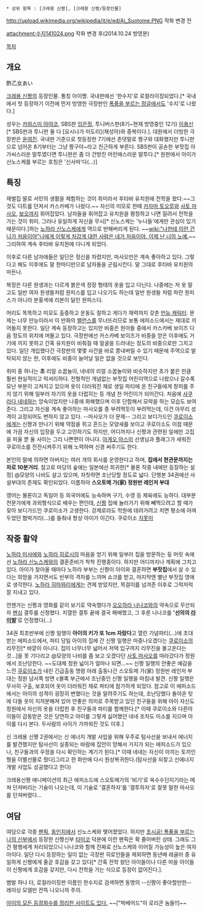  * 상위 항목 : [크레용 신짱], [크레용 신짱/등장인물]


http://upload.wikimedia.org/wikipedia/it/e/ed/Ai_Suotome.PNG
작화 변경 전

attachment:수지141024.png
작화 변경 후(2014.10.24 방영분)

[[목차]]

== 개요 ==

酢乙女あい

[[크레용 신짱]]의 등장인물. 통칭 아이쨩. 국내판에선 '한수지'로 로컬라이징되었다.[* 국내에서 첫 등장하기 이전에 먼저 방영한 극장판인 [[폭풍을 부르는 정글]]에서도 '수지'로 나왔다.]

성우는 [[카와스미 아야코]], SBS판 [[임은정]], 투니버스판(8기~현재 방영중인 12기) [[이용신]][* SBS판과 투니판 둘 다 [요시나가 미도리](채성아)와 중복이다.]. 대원에서 더빙한 극장판은 [[윤여진]]. 국내판 기준으로 첫등장한 7기에선 존댓말로 짱구와 대화했지만 투니판으로 넘어온 8기부터는 그냥 짱구야~라고 친근하게 부른다. SBS판이 공손한 부잣집 아가씨스러운 말투였다면 투니판은 좀 더 건방진 어린애스러운 말투다.[* 원판에서 아이가 신노스케를 부르는 호칭은 '신사마'다(…)] 

== 특징 ==
재벌집 딸로 서민의 생활을 체험하는 것이 취미라서 후타바 유치원에 전학을 왔다.~~그것도 다트를 던져서 카스카베가 나왔다.~~ 자신의 미모로 한때 [[카자마 토오루]]와 [[사토 마사오]], [[보오]]까지 휘어잡았다. 남자들을 휘어잡고 유치원을 평정하고 나면 질려서 전학을 가는 것이 취미. 그러나 유일하게 자신을 무시[* 신노스케는 '누나들'에게만 관심이 있기 때문이다.]하는 [[노하라 신노스케]]에게 역으로 반해버리게 된다. ~~[[wiki:"나한테 이런 건 니가 처음이야"나에게 이렇게 차갑게 대한 사람은 네가 처음이야. 이제 난 너의 노예.]]~~ 그리하여 계속 후타바 유치원에 다니게 되었다.

이후로 다른 남자애들은 일단은 정신을 차렸지만, 마사오만은 계속 좋아하고 있다. 그렇다고 해도 이후에도 말 한마디만으로 남자들을 군림시킨다. 말 그대로 후타바 유치원의 마돈나.

복장은 다른 원생과는 다르게 붉은색 정장 형태의 옷을 입고 다닌다. 나중에는 저 옷 말고도 일반 여자 원생들처럼 원피스를 입고 나오기도 하는데 일반 원생들 처럼 파란 원피스가 아니라 분홍색에 리본이 달린 원피스다.

머리도 똑똑하고 미모도 출중하고 운동도 잘하고 게다가 재력까지 갖춘 [[만능 캐릭터]]. 문제는 너무 만능이라서 이 만화의 [[밸런스]]를 무너뜨리므로 보통 에피소드에서는 제대로 끼어들지 못한다. 일단 계속 등장하고는 있지만 비중은 원아들 중에서 카스카베 보이즈 다음 정도의 위치에 머물고 있다. 극장판에선 카스카베 보이즈가 비중을 얻은 이후에도 거기에 끼지 못하고 간혹 유치원이 비춰질 때 얼굴을 드러내는 정도의 비중으로만 그치고 있다. 일단 개입했다간 극장판의 몇몇 사건을 바로 쫑내버릴 수 있기 때문에 주역으로 발탁되지 않는 한, 이후에도 비중이 늘어날 일은 없을 것으로 보인다.

취미 중 하나는 '''초''' 리얼 소꿉놀이, 네네의 리얼 소꿉놀이와 비슷하지만 초가 붙은 만큼 훨씬 현실적이고 럭셔리하다. 전형적인 개념없는 부잣집 어린이역으로 나왔으나 갈수록 모난 부분이 고쳐지고 있으며 옷이 더러워진 채로 생일 파티에 온 친구들에게 창피를 주지 않기 위해 일부러 자기의 옷을 더럽히는 등 개념 찬 어린이가 되어간다. 처음에 [[사쿠라다 네네]]와는 앙숙이었지만 나중에 화해했으며 이후 단합해서 모략을 하는 모습도 보여준다. 그리고 자신을 계속 좋아하는 마사오를 종 부려먹듯이 부려먹는데, 이건 아무리 성격이 교정되어도 변하지 않고 있다. --마사오가 더 문제-- 그리고 보디가드인 [[쿠로이소]]에게는 신짱과 만나기 위해 약점을 쥐고 흔드는 모양새를 보이고 쿠로이소도 이점 때문에 가끔 자신의 입장을 두고 고민하기도 하지만, 어디까지나 신짱과 관련된 일에만 고집을 피울 뿐 둘 사이는 그리 나쁜편이 아니다. [[아게오 마스미]] 선생님과 플래그가 세워진 쿠로이소를 진전시켜주기 위해 노력하며 신경 써주기도 한다.

본인의 말에 의하면 아버지는 여러 개의 회사를 운영한다고 하며, '''집에서 현관문까지는 차로 10분거리'''. 참고로 마당의 숲에는 일본에선 희귀한[* 물론 작중 내에만 등장하는 설정] @모양의 나비도 살고 있으며, 자칫하면 조난당할 정도로 넓다. 단행본 34권에선 사설부대의 존재도 확인되었다. 이름하야 '''스오토메 가(家) 정원반 레인저 부대'''

영어는 물론이고 독일어 등 외국어에도 능숙하며 구기, 수영 등 체육에도 능하다. 대부분 전문가에게 과외형식으로 배우는 편인데, [[신짱]] 집에 놀러가기 위해 빼먹으려고 할 때가 잦아 보디가드인 쿠로이소가 고생한다. 강제로라도 학원에 데려가려고 치면 평소에 아껴두었던 협박거리(…)를 들춰내 항상 아이가 이긴다. 쿠로이소 [[지못미]]

== 작중 활약 ==
[[노하라 미사에]]와 [[노하라 히로시]]의 마음을 얻기 위해 일부러 집을 방문하는 둥 머릿 속에선 [[노하라 신노스케]]와의 결혼준비가 착착 진행중이다. 하지만 어디까지나 계획에 그치고 있다. 아이가 찾아올 때마다 노하라 부부는 신짱이 아이와 결혼하면 '''부잣집'''에서 살 수 있다는 희망을 가지면서도 빈부의 격차를 느끼며 쇼크를 받고, 마지막엔 별난 부잣집 영애로 생각한다. [[노하라 히마와리]]에게는 견제 받았지만, 목걸이를 넘겨준 이후로 그럭저럭 잘 지내고 있다. 

언젠가는 신짱과 영화를 같이 보기로 약속했다가 [[오오하라 나나코]]와의 약속으로 무산되자 [[펜싱]] 결투를 신청했다. 치열한 결투 끝에 결국 패배했고, 그 후론 나나코를 ''''선의의 [[라이벌]]''''로 인정했다(…) 

34권 최초반부에 신짱 일행이 '''아이의 키가 또 1cm 자랐다'''고 열린 기념파티(...)에 초대받는 에피소드에서, 파티 당일 아이의 집에 간 신짱 일행은 마중나오겠다는 [[쿠로이소]]의 리무진[* 바깥이 아니다. 집이 너무너무 넓어서 저택 입구까지 리무진을 몰고온다는 것...]을 못 기다리고 @모양의 나비를 좀 보고 오겠다던 [[사토 마사오]]를 따라갔다가 정원에서 조난당한다. ~~도대체 정원 넓이가 얼마나 되면...~~ 신짱 일행의 안좋은 예감을 느낀 [[쿠로이소]]가 내린 긴급출동 명령 아래 출동나간 스오토메 가(家) 정원반 레인저 부대는 정원 남서쪽 방면 c블록 부근에서  조난중인 신짱 일행을 마침내 발견. 신짱 일행은 무사히 구출, 보호되어 옷이 더러워진 채로 파티에 참가하게 되었다. 참고로 이 에피소드에서는 아이의 성격이 굉장히 변했다는 것을 알려주기도 하는데, 조난당했다 돌아온 탓에 다들 옷이 지저분해져 있어 안좋은 의미로 주목받고 있던 친구들을 위해 아이 자신도 정원에서 자신의 옷을 더럽힌 후 친구들과 파티를 함께한다.[* 이때 쿠로이소와 다른아이들이 감동받은 것은 당연하고 아이를 그렇게 싫어했던 네네 조차도 미소를 지으며 아이를 다시 본다. 두사람의 사이가 가까워진 것도 이후.] 

신 크레용 신짱 2권에서는 신 에너지 개발 사업을 위해 우주로 탐사선을 보내서 에너지를 발견했지만 탐사선이 실종되는 바람에 집안이 망해서 거지가 되는 에피소드가 있으나, 친구들과의 우정을 다시 확인하는 계기가 된다.[* 이때 네네는 자신이 아끼는 토끼인형을 이별선물로 줬다]그리고 한 화만에 다시 원상복귀한다.(탐사선을 되찾고 신에너지 개발 사업도 성공했다고 한다)

크레용신짱 애니메이션의 최근 에피소드에  스오토메가의 '비기'로 옥수수던지기라는 메쳐 던져버리는 기술이 나오는데, 이 기술로 '결혼하자'를 '결투하자'로 잘못 말한 마사오를 던져버렸다...

== 여담 ==
여담으로 각종 [[팬픽]], [[동인지]]에서 신노스케와 맺어졌었다. 하지만 [[초시공! 폭풍을 부르는 나의 신부]]에서 등장한 신짱신부 [[타미코]] 덕분에 이런 팬픽은 확 줄어버린 상태. 그래도 그건 평행세계 처리되었으니 나나코와 함께 진짜로 신노스케와 이어질 가능성이 높은 여자아이다. 일단 다시 등장하는 일이 없는 극장판 히로인들을 제외하면 동년배 레귤러 중 유일하게 신짱에게 줄곧 호감을 갖고 있다[* 간혹 전학 왔던 아이들이나 다른 마을 아이들이 신짱에게 호감을 갖지만, 다시 전학을 가는 식으로 등장이 없어진다.].

뱀발 하나 더, 로컬라이징판 이름인 한수지로 검색하면 동명의 --신짱이 좋아할만한-- 레이싱 모델만 잔뜩 나오니까 주의.

[http://aichanfunsite.web.fc2.com/data/data.html 아이의 모든 등장화수를 정리한 사이트도 있다.] ~~["벅베어드"이 로리콘 놈들!!]~~
